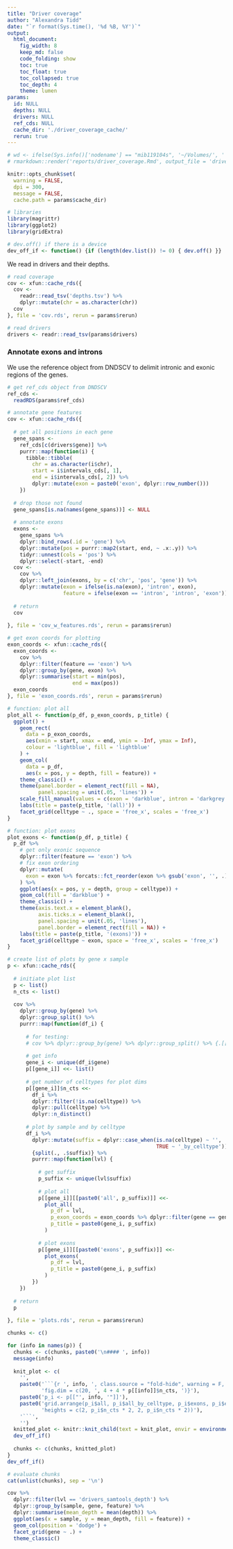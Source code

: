 ```yaml
---
title: "Driver coverage"
author: "Alexandra Tidd"
date: "`r format(Sys.time(), '%d %B, %Y')`"
output:
  html_document:
    fig_width: 8
    keep_md: false
    code_folding: show
    toc: true
    toc_float: true
    toc_collapsed: true
    toc_depth: 4
    theme: lumen
params:
  id: NULL
  depths: NULL
  drivers: NULL
  ref_cds: NULL
  cache_dir: './driver_coverage_cache/'
  rerun: true
---
```


```r
# wd <- ifelse(Sys.info()['nodename'] == "mib119104s", '~/Volumes/', '') |> paste0('/lustre/scratch125/casm/team268im/at31/RA_som_mut/scomatic/') ; setwd(wd)
# rmarkdown::render('reports/driver_coverage.Rmd', output_file = 'driver_coverage.html', output_dir = 'reports/', params = list(rerun = F))

knitr::opts_chunk$set(
  warning = FALSE, 
  dpi = 300, 
  message = FALSE,
  cache.path = params$cache_dir) 

# libraries
library(magrittr)
library(ggplot2)
library(gridExtra)

# dev.off() if there is a device
dev_off_if <- function() {if (length(dev.list()) != 0) { dev.off() }}
```

We read in drivers and their depths.

```r
# read coverage
cov <- xfun::cache_rds({
  cov <- 
    readr::read_tsv('depths.tsv') %>% 
    dplyr::mutate(chr = as.character(chr))
  cov
}, file = 'cov.rds', rerun = params$rerun)

# read drivers
drivers <- readr::read_tsv(params$drivers)
```

### Annotate exons and introns

We use the reference object from DNDSCV to delimit intronic and exonic regions of the genes.

```r
# get ref_cds object from DNDSCV
ref_cds <- 
  readRDS(params$ref_cds)

# annotate gene features
cov <- xfun::cache_rds({
  
  # get all positions in each gene
  gene_spans <-
    ref_cds[c(drivers$gene)] %>%
    purrr::map(function(i) {
      tibble::tibble(
        chr = as.character(i$chr),
        start = i$intervals_cds[, 1],
        end = i$intervals_cds[, 2]) %>%
        dplyr::mutate(exon = paste0('exon', dplyr::row_number()))
    })
  
  # drop those not found
  gene_spans[is.na(names(gene_spans))] <- NULL
  
  # annotate exons
  exons <-
    gene_spans %>%
    dplyr::bind_rows(.id = 'gene') %>%
    dplyr::mutate(pos = purrr::map2(start, end, ~ .x:.y)) %>%
    tidyr::unnest(cols = 'pos') %>%
    dplyr::select(-start, -end)
  cov <-
    cov %>%
    dplyr::left_join(exons, by = c('chr', 'pos', 'gene')) %>%
    dplyr::mutate(exon = ifelse(is.na(exon), 'intron', exon),
                  feature = ifelse(exon == 'intron', 'intron', 'exon'))
  
  # return
  cov
  
}, file = 'cov_w_features.rds', rerun = params$rerun)
```

```r
# get exon coords for plotting
exon_coords <- xfun::cache_rds({
  exon_coords <-
    cov %>%
    dplyr::filter(feature == 'exon') %>%
    dplyr::group_by(gene, exon) %>%
    dplyr::summarise(start = min(pos), 
                     end = max(pos))
  exon_coords
}, file = 'exon_coords.rds', rerun = params$rerun)

# function: plot all
plot_all <- function(p_df, p_exon_coords, p_title) {
  ggplot() +
    geom_rect(
      data = p_exon_coords,
      aes(xmin = start, xmax = end, ymin = -Inf, ymax = Inf),
      colour = 'lightblue', fill = 'lightblue'
    ) +
    geom_col(
      data = p_df,
      aes(x = pos, y = depth, fill = feature)) +
    theme_classic() +
    theme(panel.border = element_rect(fill = NA),
          panel.spacing = unit(.05, 'lines')) +
    scale_fill_manual(values = c(exon = 'darkblue', intron = 'darkgrey')) +
    labs(title = paste(p_title, '(all)')) +
    facet_grid(celltype ~ ., space = 'free_x', scales = 'free_x') 
}

# function: plot exons 
plot_exons <- function(p_df, p_title) {
  p_df %>%
    # get only exonic sequence
    dplyr::filter(feature == 'exon') %>%
    # fix exon ordering
    dplyr::mutate(
      exon = exon %>% forcats::fct_reorder(exon %>% gsub('exon', '', .) %>% as.numeric())
    ) %>%
    ggplot(aes(x = pos, y = depth, group = celltype)) +
    geom_col(fill = 'darkblue') +
    theme_classic() +
    theme(axis.text.x = element_blank(),
          axis.ticks.x = element_blank(),
          panel.spacing = unit(.05, 'lines'),
          panel.border = element_rect(fill = NA)) +
    labs(title = paste(p_title, '(exons)')) +
    facet_grid(celltype ~ exon, space = 'free_x', scales = 'free_x') 
}

# create list of plots by gene x sample
p <- xfun::cache_rds({
  
  # initiate plot list
  p <- list()
  n_cts <- list()
  
  cov %>% 
    dplyr::group_by(gene) %>%
    dplyr::group_split() %>%
    purrr::map(function(df_i) {
      
      # for testing:
      # cov %>% dplyr::group_by(gene) %>% dplyr::group_split() %>% {.[[1]]} -> df_i
      
      # get info
      gene_i <- unique(df_i$gene)
      p[[gene_i]] <<- list()
      
      # get number of celltypes for plot dims
      p[[gene_i]]$n_cts <<- 
        df_i %>% 
        dplyr::filter(!is.na(celltype)) %>% 
        dplyr::pull(celltype) %>% 
        dplyr::n_distinct()
      
      # plot by sample and by celltype
      df_i %>%
        dplyr::mutate(suffix = dplyr::case_when(is.na(celltype) ~ '',
                                                TRUE ~ '_by_celltype')) %>%
        {split(., .$suffix)} %>%
        purrr::map(function(lvl) {
          
          # get suffix
          p_suffix <- unique(lvl$suffix)
          
          # plot all
          p[[gene_i]][[paste0('all', p_suffix)]] <<-
            plot_all(
              p_df = lvl,
              p_exon_coords = exon_coords %>% dplyr::filter(gene == gene_i),
              p_title = paste0(gene_i, p_suffix)
            )
          
          # plot exons
          p[[gene_i]][[paste0('exons', p_suffix)]] <<-
            plot_exons(
              p_df = lvl,
              p_title = paste0(gene_i, p_suffix)
            )
        })
    })
  
  # return 
  p
  
}, file = 'plots.rds', rerun = params$rerun)
```

```r
chunks <- c()

for (info in names(p)) {
  chunks <- c(chunks, paste0('\n#### ', info))
  message(info)
  
  knit_plot <- c(
    '',
    paste0('```{r ', info, ', class.source = "fold-hide", warning = F, message = F, ',
           'fig.dim = c(20, ', 4 + 4 * p[[info]]$n_cts, ')}'),
    paste0('p_i <- p[["', info, '"]]'),
    paste0('grid.arrange(p_i$all, p_i$all_by_celltype, p_i$exons, p_i$exons_by_celltype, ncol = 1, ',
           'heights = c(2, p_i$n_cts * 2, 2, p_i$n_cts * 2))'),
    '```',
    '')
  knitted_plot <- knitr::knit_child(text = knit_plot, envir = environment(), quiet = T)
  dev_off_if()
  
  chunks <- c(chunks, knitted_plot)
}
dev_off_if()

# evaluate chunks
cat(unlist(chunks), sep = '\n')
```

```r
cov %>%
  dplyr::filter(lvl == 'drivers_samtools_depth') %>%
  dplyr::group_by(sample, gene, feature) %>%
  dplyr::summarise(mean_depth = mean(depth)) %>%
  ggplot(aes(x = sample, y = mean_depth, fill = feature)) +
  geom_col(position = 'dodge') +
  facet_grid(gene ~ .) +
  theme_classic()
```
